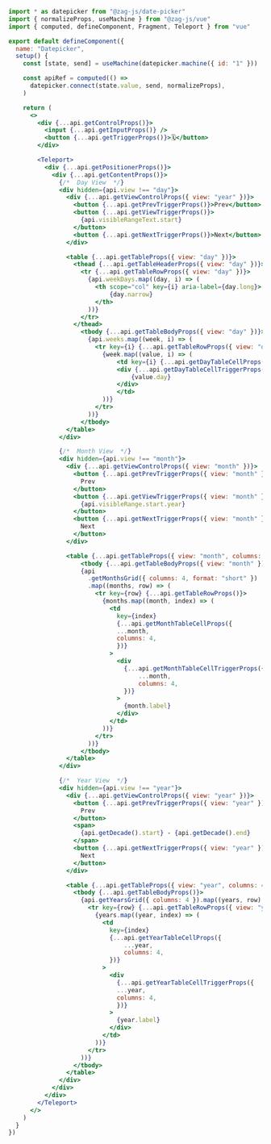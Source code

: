 ```jsx
import * as datepicker from "@zag-js/date-picker"
import { normalizeProps, useMachine } from "@zag-js/vue"
import { computed, defineComponent, Fragment, Teleport } from "vue"

export default defineComponent({
  name: "Datepicker",
  setup() {
    const [state, send] = useMachine(datepicker.machine({ id: "1" }))

    const apiRef = computed(() =>
      datepicker.connect(state.value, send, normalizeProps),
    )

    return (
      <>
        <div {...api.getControlProps()}>
          <input {...api.getInputProps()} />
          <button {...api.getTriggerProps()}>🗓</button>
        </div>

        <Teleport>
          <div {...api.getPositionerProps()}>
            <div {...api.getContentProps()}>
              {/*  Day View  */}
              <div hidden={api.view !== "day"}>
                <div {...api.getViewControlProps({ view: "year" })}>
                  <button {...api.getPrevTriggerProps()}>Prev</button>
                  <button {...api.getViewTriggerProps()}>
                    {api.visibleRangeText.start}
                  </button>
                  <button {...api.getNextTriggerProps()}>Next</button>
                </div>

                <table {...api.getTableProps({ view: "day" })}>
                  <thead {...api.getTableHeaderProps({ view: "day" })}>
                    <tr {...api.getTableRowProps({ view: "day" })}>
                      {api.weekDays.map((day, i) => (
                        <th scope="col" key={i} aria-label={day.long}>
                            {day.narrow}
                        </th>
                      ))}
                    </tr>
                  </thead>
                    <tbody {...api.getTableBodyProps({ view: "day" })}>
                      {api.weeks.map((week, i) => (
                        <tr key={i} {...api.getTableRowProps({ view: "day" })}>
                          {week.map((value, i) => (
                              <td key={i} {...api.getDayTableCellProps({ value })}>
                              <div {...api.getDayTableCellTriggerProps({ value })}>
                                  {value.day}
                              </div>
                              </td>
                          ))}
                        </tr>
                      ))}
                    </tbody>
                </table>
              </div>

              {/*  Month View  */}
              <div hidden={api.view !== "month"}>
                <div {...api.getViewControlProps({ view: "month" })}>
                  <button {...api.getPrevTriggerProps({ view: "month" })}>
                    Prev
                  </button>
                  <button {...api.getViewTriggerProps({ view: "month" })}>
                    {api.visibleRange.start.year}
                  </button>
                  <button {...api.getNextTriggerProps({ view: "month" })}>
                    Next
                  </button>
                </div>

                <table {...api.getTableProps({ view: "month", columns: 4 })}>
                    <tbody {...api.getTableBodyProps({ view: "month" })}>
                    {api
                      .getMonthsGrid({ columns: 4, format: "short" })
                      .map((months, row) => (
                        <tr key={row} {...api.getTableRowProps()}>
                          {months.map((month, index) => (
                            <td
                              key={index}
                              {...api.getMonthTableCellProps({
                              ...month,
                              columns: 4,
                              })}
                            >
                              <div
                                {...api.getMonthTableCellTriggerProps({
                                    ...month,
                                    columns: 4,
                                })}
                              >
                                {month.label}
                              </div>
                            </td>
                          ))}
                        </tr>
                      ))}
                    </tbody>
                </table>
              </div>

              {/*  Year View  */}
              <div hidden={api.view !== "year"}>
                <div {...api.getViewControlProps({ view: "year" })}>
                  <button {...api.getPrevTriggerProps({ view: "year" })}>
                    Prev
                  </button>
                  <span>
                    {api.getDecade().start} - {api.getDecade().end}
                  </span>
                  <button {...api.getNextTriggerProps({ view: "year" })}>
                    Next
                  </button>
                </div>

                <table {...api.getTableProps({ view: "year", columns: 4 })}>
                  <tbody {...api.getTableBodyProps()}>
                    {api.getYearsGrid({ columns: 4 }).map((years, row) => (
                      <tr key={row} {...api.getTableRowProps({ view: "year" })}>
                        {years.map((year, index) => (
                          <td
                            key={index}
                            {...api.getYearTableCellProps({
                                ...year,
                                columns: 4,
                            })}
                          >
                            <div
                              {...api.getYearTableCellTriggerProps({
                              ...year,
                              columns: 4,
                              })}
                            >
                              {year.label}
                            </div>
                          </td>
                        ))}
                      </tr>
                    ))}
                  </tbody>
                </table>
              </div>
            </div>
          </div>
        </Teleport>
      </>
    )
  }
})
```
